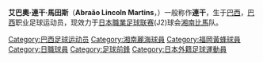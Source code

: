 {{Football player infobox
| image = 
| playername= 連干
| fullname = Abraão Lincoln Martins
| dateofbirth = {{birth date and age|1983|6|14}}
| cityofbirth = 
| countryofbirth = [[巴西|巴西]]
| height = 185cm
| currentclub  = [[湘南比馬|湘南比馬]]
| clubnumber = 7
| position = [[前鋒_(足球)|前鋒]]
| youthyears =
| youthclubs = [[保利斯達足球會|保利斯塔]]
| years = 2002<br>2003<br>2004-06<br>2007<br>2008-
| clubs = [[保利斯達足球會|保利斯塔]]<br>{{tsl|en|Esporte Clube Taubaté||塔烏巴特}}<br>[[保利斯達足球會|保利斯塔]]<br>[[福岡黃蜂|福岡黃蜂]]<br>[[湘南比馬|湘南比馬]]
| caps(goals) = <br><br><br>{{0}}39 {{0}}(16)<br>{{0}}{{0}}6 {{0}}{{0}}(2)
| nationalyears = 
| nationalteam = 
| nationalcaps(goals) =
| pcupdate = [[29_April|29 April]] 2008
}}
'''艾巴奧·連干·馬田斯'''（'''Abraão Lincoln Martins'''，{{bd|1983年|6月14日}}）一般称作'''連干'''，生于[[巴西|巴西]]，[[巴西|巴西]]职业足球运动员，现效力于[[日本職業足球联赛|日本職業足球联赛]](J2)球会[[湘南比馬|湘南比馬]]队。

{{DEFAULTSORT:Lincoln}}
[[Category:巴西足球运动员|Category:巴西足球运动员]]
[[Category:湘南麗海球員|Category:湘南麗海球員]]
[[Category:福岡黃蜂球員|Category:福岡黃蜂球員]]
[[Category:日職球員|Category:日職球員]]
[[Category:足球前鋒|Category:足球前鋒]]
[[Category:日本外籍足球運動員|Category:日本外籍足球運動員]]